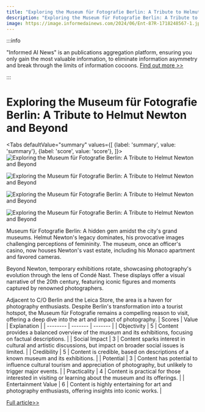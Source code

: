 ```yaml
---
title: "Exploring the Museum für Fotografie Berlin: A Tribute to Helmut Newton and Beyond"
description: "Exploring the Museum für Fotografie Berlin: A Tribute to Helmut Newton and Beyond"
image: https://image.informedainews.com/2024/06/Ent-87R-1718248567-1.jpg
---
```



:::info

"Informed AI News" is an publications aggregation platform, ensuring you only gain the most valuable information, to eliminate information asymmetry and break through the limits of information cocoons.  [Find out more >>](/docs/guides)

:::

# Exploring the Museum für Fotografie Berlin: A Tribute to Helmut Newton and Beyond


<Tabs
	defaultValue="summary"
	values={[
	{label: 'summary', value: 'summary'},
	{label: 'score', value: 'score'},
]}>
<TabItem value="summary">
<img
  src="https://image.informedainews.com/2024/06/Ent-87R-1718248567-1.jpg"
  alt="Exploring the Museum für Fotografie Berlin: A Tribute to Helmut Newton and Beyond"
/>

<img
  src="https://image.informedainews.com/2024/06/Ent-mmW-1718248567-2.jpg"
  alt="Exploring the Museum für Fotografie Berlin: A Tribute to Helmut Newton and Beyond"
/>

<img
  src="https://image.informedainews.com/2024/06/Ent-sIr-1718248567-3.jpg"
  alt="Exploring the Museum für Fotografie Berlin: A Tribute to Helmut Newton and Beyond"
/>

<img
  src="https://image.informedainews.com/2024/06/Ent-Mcc-1718248567-4.jpg"
  alt="Exploring the Museum für Fotografie Berlin: A Tribute to Helmut Newton and Beyond"
/>



Museum für Fotografie Berlin: A hidden gem amidst the city's grand museums. Helmut Newton's legacy dominates, his provocative images challenging perceptions of femininity. The museum, once an officer's casino, now houses Newton's vast estate, including his Monaco apartment and favored cameras.

Beyond Newton, temporary exhibitions rotate, showcasing photography's evolution through the lens of Condé Nast. These displays offer a visual narrative of the 20th century, featuring iconic figures and moments captured by renowned photographers.

Adjacent to C/O Berlin and the Leica Store, the area is a haven for photography enthusiasts. Despite Berlin's transformation into a tourist hotspot, the Museum für Fotografie remains a compelling reason to visit, offering a deep dive into the art and impact of photography.
</TabItem>
<TabItem value="score">
	| Scores     | Value   | Explanation |
	| -------- | ------- | ------- |
	| Objectivity  | 5    | Content provides a balanced overview of the museum and its exhibitions, focusing on factual descriptions.    |
	| Social Impact | 3     | Content sparks interest in cultural and artistic discussions, but impact on broader social issues is limited.    |
	| Credibility    | 5    | Content is credible, based on descriptions of a known museum and its exhibitions.    |
	| Potential    | 3    | Content has potential to influence cultural tourism and appreciation of photography, but unlikely to trigger major events.    |
	| Practicality    | 4    | Content is practical for those interested in visiting or learning about the museum and its offerings.    |
	| Entertainment Value    | 6    | Content is highly entertaining for art and photography enthusiasts, offering insights into iconic works.    |
</TabItem>
</Tabs>

[Full article>>](https://www.macfilos.com/2024/06/12/the-museum-fur-fotografie-berlin-helmut-newton-and-beyond/)

